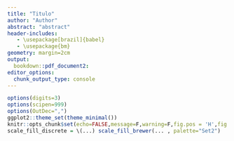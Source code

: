 ```yaml
---
title: "Titulo"
author: "Author"
abstract: "abstract"
header-includes:
   - \usepackage[brazil]{babel}
   - \usepackage{bm}
geometry: margin=2cm
output:
  bookdown::pdf_document2:
editor_options:
  chunk_output_type: console
---
```




```r



options(digits=3)
options(scipen=999)
options(OutDec=",")
ggplot2::theme_set(theme_minimal())
knitr::opts_chunk$set(echo=FALSE,message=F,warning=F,fig.pos = 'H',fig.align = 'center',fig.width=7.8, fig.height=4.85)
scale_fill_discrete = \(...) scale_fill_brewer(... , palette="Set2")

```

```r

```






```r

```




```r

```



```r

```

